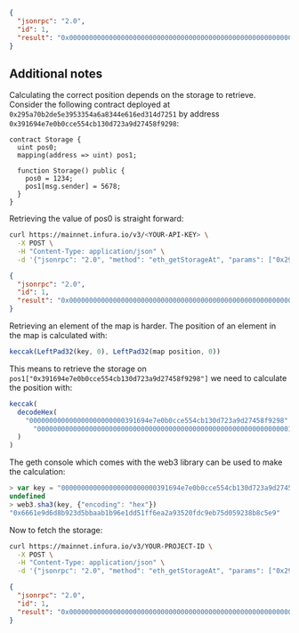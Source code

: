 
<Tabs>
  <TabItem value="JSON">

```json
{
  "jsonrpc": "2.0",
  "id": 1,
  "result": "0x0000000000000000000000000000000000000000000000000000000000000000"
}
```

  </TabItem>
</Tabs>

## Additional notes

Calculating the correct position depends on the storage to retrieve. Consider the following contract deployed at `0x295a70b2de5e3953354a6a8344e616ed314d7251` by address `0x391694e7e0b0cce554cb130d723a9d27458f9298`:

```solidity
contract Storage {
  uint pos0;
  mapping(address => uint) pos1;

  function Storage() public {
    pos0 = 1234;
    pos1[msg.sender] = 5678;
  }
}
```

Retrieving the value of pos0 is straight forward:

```bash
curl https://mainnet.infura.io/v3/<YOUR-API-KEY> \
  -X POST \
  -H "Content-Type: application/json" \
  -d '{"jsonrpc": "2.0", "method": "eth_getStorageAt", "params": ["0x295a70b2de5e3953354a6a8344e616ed314d7251", "0x0", "0x65a8db"], "id": 1}'
```

```json
{
  "jsonrpc": "2.0",
  "id": 1,
  "result": "0x00000000000000000000000000000000000000000000000000000000000004d2"
}
```

Retrieving an element of the map is harder. The position of an element in the map is calculated with:

```js
keccak(LeftPad32(key, 0), LeftPad32(map position, 0))
```

This means to retrieve the storage on `pos1["0x391694e7e0b0cce554cb130d723a9d27458f9298"]` we need to calculate the position with:

```js
keccak(
  decodeHex(
    "000000000000000000000000391694e7e0b0cce554cb130d723a9d27458f9298" +
      "0000000000000000000000000000000000000000000000000000000000000001"
  )
)
```

The geth console which comes with the web3 library can be used to make the calculation:

```js
> var key = "000000000000000000000000391694e7e0b0cce554cb130d723a9d27458f9298" + "0000000000000000000000000000000000000000000000000000000000000001"
undefined
> web3.sha3(key, {"encoding": "hex"})
"0x6661e9d6d8b923d5bbaab1b96e1dd51ff6ea2a93520fdc9eb75d059238b8c5e9"
```

Now to fetch the storage:

```bash
curl https://mainnet.infura.io/v3/YOUR-PROJECT-ID \
  -X POST \
  -H "Content-Type: application/json" \
  -d '{"jsonrpc": "2.0", "method": "eth_getStorageAt", "params": ["0x295a70b2de5e3953354a6a8344e616ed314d7251", "0x6661e9d6d8b923d5bbaab1b96e1dd51ff6ea2a93520fdc9eb75d059238b8c5e9", "0x65a8db"], "id": 1}'
```

```json
{
  "jsonrpc": "2.0",
  "id": 1,
  "result": "0x000000000000000000000000000000000000000000000000000000000000162e"
}
```
